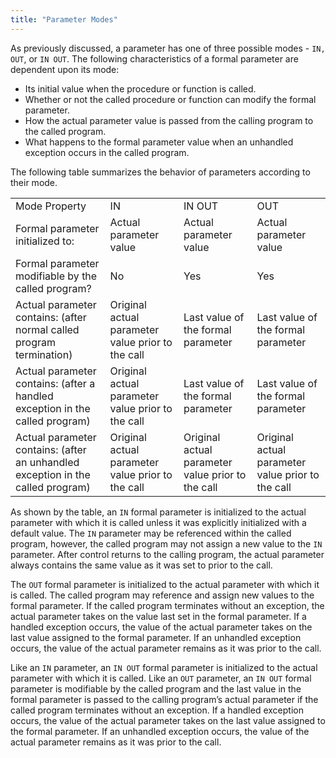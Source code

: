```yaml
---
title: "Parameter Modes"
---
```


<div id="parameter_modes" class="registered_link"></div>


As previously discussed, a parameter has one of three possible modes - `IN, OUT`, or `IN OUT`. The following characteristics of a formal parameter are dependent upon its mode:

-   Its initial value when the procedure or function is called.
-   Whether or not the called procedure or function can modify the formal parameter.
-   How the actual parameter value is passed from the calling program to the called program.
-   What happens to the formal parameter value when an unhandled exception occurs in the called program.

The following table summarizes the behavior of parameters according to their mode.

|                                                                                 |                                                   |                                                   |                                                   |
|---------------------------------------------------------------------------------|---------------------------------------------------|---------------------------------------------------|---------------------------------------------------|
| Mode Property                                                                   | IN                                                | IN OUT                                            | OUT                                               |
| Formal parameter initialized to:                                                | Actual parameter value                            | Actual parameter value                            | Actual parameter value                            |
| Formal parameter modifiable by the called program?                              | No                                                | Yes                                               | Yes                                               |
| Actual parameter contains: (after normal called program termination)            | Original actual parameter value prior to the call | Last value of the formal parameter                | Last value of the formal parameter                |
| Actual parameter contains: (after a handled exception in the called program)    | Original actual parameter value prior to the call | Last value of the formal parameter                | Last value of the formal parameter                |
| Actual parameter contains: (after an unhandled exception in the called program) | Original actual parameter value prior to the call | Original actual parameter value prior to the call | Original actual parameter value prior to the call |

As shown by the table, an `IN` formal parameter is initialized to the actual parameter with which it is called unless it was explicitly initialized with a default value. The `IN` parameter may be referenced within the called program, however, the called program may not assign a new value to the `IN` parameter. After control returns to the calling program, the actual parameter always contains the same value as it was set to prior to the call.

The `OUT` formal parameter is initialized to the actual parameter with which it is called. The called program may reference and assign new values to the formal parameter. If the called program terminates without an exception, the actual parameter takes on the value last set in the formal parameter. If a handled exception occurs, the value of the actual parameter takes on the last value assigned to the formal parameter. If an unhandled exception occurs, the value of the actual parameter remains as it was prior to the call.

Like an `IN` parameter, an `IN OUT` formal parameter is initialized to the actual parameter with which it is called. Like an `OUT` parameter, an `IN OUT` formal parameter is modifiable by the called program and the last value in the formal parameter is passed to the calling program’s actual parameter if the called program terminates without an exception. If a handled exception occurs, the value of the actual parameter takes on the last value assigned to the formal parameter. If an unhandled exception occurs, the value of the actual parameter remains as it was prior to the call.
